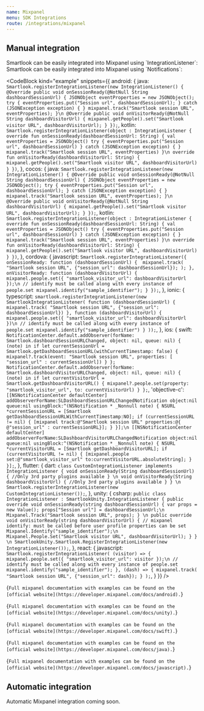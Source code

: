 ```yaml
---
name: Mixpanel
menu: SDK Integrations
route: /integrations/mixpanel
---
```



<Title>Mixpanel integration</Title>

## Manual integration

<TextBlock invisibleOn='ios'>
Smartlook can be easily integrated into Mixpanel using `IntegrationListener`:
</TextBlock>

<TextBlock visibleOn='ios'>
Smartlook can be easily integrated into Mixpanel using `Notifications`:
</TextBlock>

<CodeBlock
  kind="example"
  snippets={{
    android: {
      java: `
Smartlook.registerIntegrationListener(new IntegrationListener() {
    @Override
    public void onSessionReady(@NotNull String dashboardSessionUrl) {
        JSONObject eventProperties = new JSONObject();
        try {
            eventProperties.put("Session url", dashboardSessionUrl);
        } catch (JSONException exception) {
        }
        mixpanel.track("Smartlook session URL", eventProperties);
    }\n
    @Override
    public void onVisitorReady(@NotNull String dashboardVisitorUrl) {
        mixpanel.getPeople().set("Smartlook visitor URL", dashboardVisitorUrl);
    }
});
      `,
      kotlin: `
Smartlook.registerIntegrationListener(object : IntegrationListener {
    override fun onSessionReady(dashboardSessionUrl: String) {
        val eventProperties = JSONObject()
        try {
            eventProperties.put("Session url", dashboardSessionUrl)
        } catch (JSONException exception) {
        }
        mixpanel.track("Smartlook session URL", eventProperties)
    }\n
    override fun onVisitorReady(dashboardVisitorUrl: String) {
        mixpanel.getPeople().set("Smartlook visitor URL", dashboardVisitorUrl)
    }
})
      `,
    },
    cocos: {
      java: `
Smartlook.registerIntegrationListener(new IntegrationListener() {
    @Override
    public void onSessionReady(@NotNull String dashboardSessionUrl) {
        JSONObject eventProperties = new JSONObject();
        try {
            eventProperties.put("Session url", dashboardSessionUrl);
        } catch (JSONException exception) {
        }
        mixpanel.track("Smartlook session URL", eventProperties);
    }\n
    @Override
    public void onVisitorReady(@NotNull String dashboardVisitorUrl) {
        mixpanel.getPeople().set("Smartlook visitor URL", dashboardVisitorUrl);
    }
});
      `,
      kotlin: `
Smartlook.registerIntegrationListener(object : IntegrationListener {
    override fun onSessionReady(dashboardSessionUrl: String) {
        val eventProperties = JSONObject()
        try {
            eventProperties.put("Session url", dashboardSessionUrl)
        } catch (JSONException exception) {
        }
        mixpanel.track("Smartlook session URL", eventProperties)
    }\n
    override fun onVisitorReady(dashboardVisitorUrl: String) {
        mixpanel.getPeople().set("Smartlook visitor URL", dashboardVisitorUrl)
    }
})
      `,
    },
    cordova: {
      javascript: `
Smartlook.registerIntegrationListener({
  onSessionReady: function (dashboardSessionUrl) { 
    mixpanel.track(
    "Smartlook session URL",
    {"session_url": dashboardSessionUrl});
);
  },
  onVisitorReady: function (dashboardVisitorUrl) { 
    mixpanel.people.set({ "smartlook_visitor_url": dashboardVisitorUrl });\n
    // identify must be called along with every instance of people.set
    mixpanel.identify("sample_identifier");
  }
});
      `,
    }, 
    ionic: {
      typescript: `
smartlook.registerIntegrationListener(new SmartlookIntegrationListener(
  function (dashboardSessionUrl) { 
    mixpanel.track(
    "Smartlook session URL",
    {"session_url": dashboardSessionUrl})
  },
  function (dashboardVisitorUrl) { 
    mixpanel.people.set({ "smartlook_visitor_url": dashboardVisitorUrl })\n
    // identify must be called along with every instance of people.set
    mixpanel.identify("sample_identifier")
  }
));
      `,
    }, 
    ios: {
      swift: `
NotificationCenter.default.addObserver(forName: Smartlook.dashboardSessionURLChanged, object: nil, queue: nil) { (note) in
    if let currentSessionUrl = Smartlook.getDashboardSessionURL(withCurrentTimestamp: false) {
        mixpanel?.track(event: "Smartlook session URL", properties: [ "session_url" : currentSessionUrl])
    }
};
NotificationCenter.default.addObserver(forName: Smartlook.dashboardVisitorURLChanged, object: nil, queue: nil) { (note) in
    if let currentVisitorUrl = Smartlook.getDashboardVisitorURL() {
        mixpanel?.people.set(property: "smartlook_visitor_url", to: currentVisitorUrl)
    }
};
      `,
      'objective-c': `
[[NSNotificationCenter defaultCenter] addObserverForName:SLDashboardSessionURLChangedNotification object:nil queue:nil usingBlock:^(NSNotification * _Nonnull note) {
    NSURL *currentSessionURL = [Smartlook getDashboardSessionURLWithCurrentTimestamp:NO];
    if (currentSessionURL != nil) {
      [mixpanel track:@"Smartlook session URL" properties:@{ @"session_url" : currentSessionURL}];
    }
}];\n
[[NSNotificationCenter defaultCenter] addObserverForName:SLDashboardVisitorURLChangedNotification object:nil queue:nil usingBlock:^(NSNotification * _Nonnull note) {
    NSURL *currentVisitorURL = [Smartlook getDashboardVisitorURL];
    if (currentVisitorURL != nil) {
      [mixpanel.people set:@"smartlook_visitor_url" to:currentVisitorURL.absoluteString];
    }
}];
      `,
    },
    flutter: {
      dart: `
class CustomIntegrationListener implements IntegrationListener {
  void onSessionReady(String dashboardSessionUrl) {
    //Only 3rd party plugins available
  }
\n
  void onVisitorReady(String dashboardVisitorUrl) {
    //Only 3rd party plugins available
  }
}
\n
Smartlook.registerIntegrationListener(new CustomIntegrationListener());
      `,
  },
  unity: {
    csharp: `
public class IntegrationListener : SmartlookUnity.IntegrationListener
{
    public override void onSessionReady(string dashboardSessionUrl)
    {
        var props = new Value();
        props["Session url"] = dashboardSessionUrl;\n
        Mixpanel.Track("Smartlook session URL", props);
    }
\n
    public override void onVisitorReady(string dashboardVisitorUrl)
    {
        // mixpanel identify: must be called before user profile properties can be set
        Mixpanel.Identify("sample_identifier");\n
        Mixpanel.People.Set("Smartlook visitor URL", dashboardVisitorUrl);
    }
}
\n
SmartlookUnity.Smartlook.RegisterIntegrationListener(new IntegrationListener());
`,
  },
  react: {
    javascript: `
Smartlook.registerIntegrationListener(
    (visitor) => {
        mixpanel.people.set({ "smartlook_visitor_url": visitor });\n
        // identify must be called along with every instance of people.set
        mixpanel.identify("sample_identifier");
    },
    (dash) => {
        mixpanel.track(
            "Smartlook session URL",
            {"session_url": dash});
    }
  );
`,
  }
  }}
/>

<TextBlock kind="note" visibleOn="android">{`
Full mixpanel documentation with examples can be found on the [official website](https://developer.mixpanel.com/docs/android).
`}</TextBlock>

<TextBlock kind="note" visibleOn="unity">{`
Full mixpanel documentation with examples can be found on the [official website](https://developer.mixpanel.com/docs/unity).
`}</TextBlock>

<TextBlock kind="note" visibleOn="ios">{`
Full mixpanel documentation with examples can be found on the [official website](https://developer.mixpanel.com/docs/swift).
`}</TextBlock>

<TextBlock kind="note" visibleOn="cocos">{`
Full mixpanel documentation with examples can be found on the [official website](https://developer.mixpanel.com/docs/java).
`}</TextBlock>

<TextBlock kind="note" visibleOn="cordova,ionic,react">{`
Full mixpanel documentation with examples can be found on the [official website](https://developer.mixpanel.com/docs/javascript).
`}</TextBlock>

## Automatic integration
Automatic Mixpanel integration coming soon.